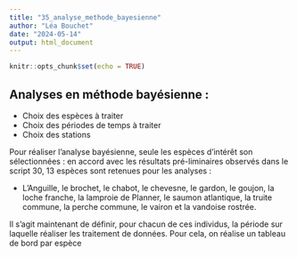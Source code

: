 ```yaml
---
title: "35_analyse_methode_bayesienne"
author: "Léa Bouchet"
date: "2024-05-14"
output: html_document
---
```


```r
knitr::opts_chunk$set(echo = TRUE)
```

## Analyses en méthode bayésienne : 

- Choix des espèces à traiter 
- Choix des périodes de temps à traiter
- Choix des stations


Pour réaliser l'analyse bayésienne, seule les espèces d'intérêt son sélectionnées : en accord avec les résultats pré-liminaires observés dans le script 30, 13 espèces sont retenues pour les analyses : 

- L'Anguille, le brochet, le chabot, le chevesne, le gardon, le goujon, la loche franche, la lamproie de Planner, le saumon atlantique, la truite commune, la perche commune, le vairon et la vandoise rostrée. 

Il s'agit maintenant de définir, pour chacun de ces individus, la période sur laquelle réaliser les traitement de données. Pour cela, on réalise un tableau de bord par espèce 

```r


```
